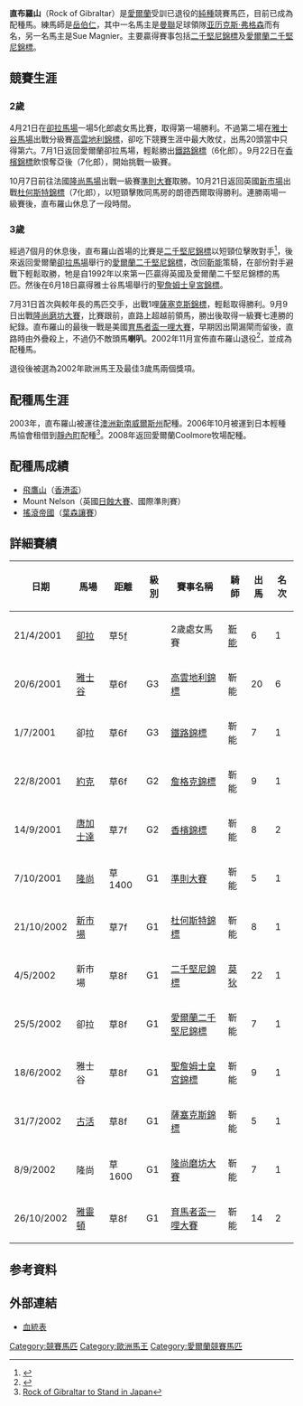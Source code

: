 {{noteTA
|1=zh-hans:亚历克斯·弗格森;zh-hk:亞歷斯·費格遜;zh-tw:亞歷克斯·弗格森;
}}
{{infobox racehorse 
| name = Rock of Gibraltar
| image = [[File:Rock_of_Gibraltar_-_Race_Horse.jpg|200px]]
| caption = 直布羅山
| sire = [[丹山|丹山]]
| grandsire = [[單色_(馬匹)|單色]]
| dam = Offshore Boom
| damsire =  Be My Guest
| sex = [[雄|雄]]
| foaled = 1999年3月8日
| country = {{IRE}}
| colour = [[棗色_(馬)|棗]]
| breeder = Joe Crowley、[[岳伯仁|岳伯仁]]
| owner = [[Sue_Magnier|Sue Magnier]]及[[亚历克斯·弗格森|亚历克斯·弗格森]]
| trainer = [[岳伯仁|岳伯仁]]
| record = 13戰10冠2亞
| earnings =  1,164,804[[歐元|歐元]]
| updated= 2008年6月
}}

'''直布羅山'''（Rock of Gibraltar）是[[愛爾蘭|愛爾蘭]]受訓已退役的[[純種馬|純種]]競賽馬匹，目前已成為配種馬。練馬師是[[岳伯仁|岳伯仁]]，其中一名馬主是[[曼聯|曼聯]]足球領隊[[亚历克斯·弗格森|亚历克斯·弗格森]]而有名，另一名馬主是Sue Magnier。主要贏得賽事包括[[二千堅尼錦標|二千堅尼錦標]]及[[愛爾蘭二千堅尼錦標|愛爾蘭二千堅尼錦標]]。

==競賽生涯==
===2歲===
4月21日在[[卻拉馬場|卻拉馬場]]一場5化郎處女馬比賽，取得第一場勝利。不過第二場在[[雅士谷馬場|雅士谷馬場]]出戰分級賽[[高雲地利錦標|高雲地利錦標]]，卻吃下競賽生涯中最大敗仗，出馬20頭當中只得第六。7月1日返回愛爾蘭卻拉馬場，輕鬆勝出[[鐵路錦標|鐵路錦標]]（6化郎）。9月22日在[[香檳錦標|香檳錦標]]飲恨奪亞後（7化郎），開始挑戰一級賽。

10月7日前往法國[[隆尚馬場|隆尚馬場]]出戰一級賽[[準則大賽|準則大賽]]取勝。10月21日返回英國[[新市場|新市場]]出戰[[杜何斯特錦標|杜何斯特錦標]]（7化郎），以短頸擊敗同馬房的朗德西爾取得勝利。連勝兩場一級賽後，直布羅山休息了一段時間。

===3歲===
經過7個月的休息後，直布羅山首場的比賽是[[二千堅尼錦標|二千堅尼錦標]]以短頸位擊敗對手<ref>{{Cite web |url=http://news.bbc.co.uk/sport1/hi/other_sports/horse_racing/1968287.stm |title=Rock wins 2,000 Guineas |access-date=2008-06-11 |archive-date=2004-06-11 |archive-url=https://web.archive.org/web/20040611174506/http://news.bbc.co.uk/sport1/hi/other_sports/horse_racing/1968287.stm |dead-url=no }}</ref>，後來返回愛爾蘭[[卻拉馬場|卻拉馬場]]舉行的[[愛爾蘭二千堅尼錦標|愛爾蘭二千堅尼錦標]]，改回[[靳能|靳能]]策騎，在部份對手避戰下輕鬆取勝，牠是自1992年以來第一匹贏得英國及愛爾蘭二千堅尼錦標的馬匹。然後在6月18日贏得雅士谷馬場舉行的[[聖詹姆士皇宮錦標|聖詹姆士皇宮錦標]]。

7月31日首次與較年長的馬匹交手，出戰1哩[[薩塞克斯錦標|薩塞克斯錦標]]，輕鬆取得勝利。9月9日出戰[[隆尚磨坊大賽|隆尚磨坊大賽]]，比賽跟前，直路上超越前領馬，勝出後取得一級賽七連勝的紀錄。直布羅山的最後一戰是美國[[育馬者盃一哩大賽|育馬者盃一哩大賽]]，早期因出閘漏閘而留後，直路時由外疊殺上，不過仍不敵頭馬'''喇叭'''。2002年11月宣佈直布羅山退役<ref>{{Cite web |url=http://news.bbc.co.uk/sport1/hi/other_sports/horse_racing/2444923.stm |title=Rock's career over |access-date=2008-06-10 |archive-date=2004-07-05 |archive-url=https://web.archive.org/web/20040705091134/http://news.bbc.co.uk/sport1/hi/other_sports/horse_racing/2444923.stm |dead-url=no }}</ref>，並成為配種馬。

退役後被選為2002年歐洲馬王及最佳3歲馬兩個獎項。

==配種馬生涯==
2003年，直布羅山被運往[[澳洲|澳洲]][[新南威爾斯州|新南威爾斯州]]配種。2006年10月被運到日本輕種馬協會租借到[[靜內町|靜內町]]配種<ref>[http://breeding.bloodhorse.com/article/35932.htm Rock of Gibraltar to Stand in Japan]{{dead link|date=2018年1月 |bot=InternetArchiveBot |fix-attempted=yes }}</ref>。2008年返回愛爾蘭Coolmore牧場配種。

==配種馬成績==
*[[飛鷹山|飛鷹山]]（[[香港盃|香港盃]]）
*Mount Nelson（英國[[日蝕大賽|日蝕大賽]]、國際準則賽）
*[[搖滾帝國|搖滾帝國]]（[[葉森讓賽|葉森讓賽]]）

==詳細賽績==
{| class="wikitable" style="font-size: 95%"
|-
!日期
!馬場
!距離
!級別
!賽事名稱
!騎師
!出馬
!名次
|-
|21/4/2001
|[[卻拉馬場|卻拉]]
|草5[[浪_(量度單位)|f]]
|
|2歲處女馬賽
|[[靳能|靳能]]
|6
|1
|-
|20/6/2001
|[[雅士谷馬場|雅士谷]]
|草6f
|G3
|[[高雲地利錦標|高雲地利錦標]]
|靳能
|20
|6
|-
|1/7/2001
|卻拉
|草6f
|G3
|[[鐵路錦標|鐵路錦標]]
|靳能
|7
|1
|-
|22/8/2001
|[[約克馬場|約克]]
|草6f
|G2
|[[詹格克錦標|詹格克錦標]]
|靳能
|9
|1
|-
|14/9/2001
|[[唐加士達馬場|唐加士達]]
|草7f
|G2
|[[香檳錦標|香檳錦標]]
|靳能
|8
|2
|-
|7/10/2001
|[[隆尚馬場|隆尚]]
|草1400
|G1
|[[準則大賽|準則大賽]]
|靳能
|5
|1
|-
|21/10/2002
|[[新市場馬場|新市場]]
|草7f
|G1
|[[杜何斯特錦標|杜何斯特錦標]]
|靳能
|8
|1
|-
|4/5/2002
|新市場
|草8f
|G1
|[[二千堅尼錦標|二千堅尼錦標]]
|[[莫狄|莫狄]]
|22
|1
|-
|25/5/2002
|卻拉
|草8f
|G1
|[[愛爾蘭二千堅尼錦標|愛爾蘭二千堅尼錦標]]
|靳能
|7
|1
|-
|18/6/2002
|雅士谷
|草8f
|G1
|[[聖詹姆士皇宮錦標|聖詹姆士皇宮錦標]]
|靳能
|9
|1
|-
|31/7/2002
|[[古活馬場|古活]]
|草8f
|G1
|[[薩塞克斯錦標|薩塞克斯錦標]]
|靳能
|5
|1
|-
|8/9/2002
|隆尚
|草1600
|G1
|[[隆尚磨坊大賽|隆尚磨坊大賽]]
|靳能
|7
|1
|-
|26/10/2002
|[[雅靈頓公園馬場|雅靈頓]]
|草8f
|G1
|[[育馬者盃一哩大賽|育馬者盃一哩大賽]]
|靳能
|14
|2
|}

==参考資料==
<div class="references-small">
<references />
</div>

==外部連結==
*[http://www.pedigreequery.com/rock+of+gibraltar2 血統表] {{Wayback|url=http://www.pedigreequery.com/rock+of+gibraltar2 |date=20201025104201 }}

[[Category:競賽馬匹|Category:競賽馬匹]]
[[Category:歐洲馬王|Category:歐洲馬王]]
[[Category:愛爾蘭競賽馬匹|Category:愛爾蘭競賽馬匹]]